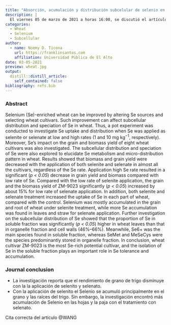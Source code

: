 ```yaml
---
title: "Absorción, acumulación y distribución subcelular de selenio en trigo"
description: |
  El viernes 05 de marzo de 2021 a horas 16:00, se discutió el artículo original: Insights into uptake, accumulation, and subcellular distribution of selenium among eight wheat (*Triticum aestivum* L.) cultivars supplied with selenite and selenate.
categories:
  - Wheat
  - Selenium
  - Subcellular
author:
  - name: Noemy D. Ticona
    url: https://franklinsantos.com
    affiliation: Universidad Pública de El Alto
date: 03-05-2021
preview: wheat.jpg
output:
  distill::distill_article:
    self_contained: false
bibliography: refs.bib
---
```


### Abstract
Selenium (Se)-enriched wheat can be improved by altering Se sources and selecting wheat cultivars. Such improvement can affect subcellular distribution and speciation of Se in wheat. Thus, a pot experiment was conducted to investigate Se uptake and distribution when Se was applied as selenite or selenate at low and high rates (1 and 10 mg kg^−1^, respectively). Moreover, Se’s impact on the grain and biomass yield of eight wheat cultivars was also investigated. The subcellular distribution and speciation of Se were also explored to elucidate Se metabolism and micro-distribution pattern in wheat. Results showed that biomass and grain yield were decreased with the application of both selenite and selenate in almost all the cultivars, regardless of the Se rate. Application high Se rate resulted in a significant (*p < 0.05*) decrease in grain yield and biomass compared with low rate of Se. Compared with the low rate of selenite application, the grain and the biomass yield of ZM-9023 significantly (*p < 0.05*) increased by about 15% for low rate of selenate application. In addition, both selenite and selenate treatment increased the uptake of Se in each part of wheat, compared with the control. Selenium was mostly accumulated in the grain and root of wheat under selenite treatment, while more Se accumulation was found in leaves and straw for selenate application. Further investigation on the subcellular distribution of Se showed that the proportion of Se in soluble fraction was significantly (*p < 0.05*) higher in wheat leaves than that in organelle fraction and cell walls (46%–66%). Meanwhile, Se6+ was the main species found in soluble fraction, whereas SeMet and MeSeCys were the species predominantly stored in organelle fraction. In conclusion, wheat cultivar ZM-9023 is the most Se-rich potential cultivar, and the isolation of Se in the soluble fraction plays an important role in Se tolerance and accumulation.

### Journal conclusion
- La investigación reporta que el rendimiento de grano de trigo disminuye con la la aplicación de selenito y selenato.
- Con la aplicación de selenito el Selenio se acumuló principalmente en el grano y las raíces del trigo. Sin embargo, la investigación encontró más acumulación de Selenio en las hojas y la paja con el tratamiento con selenato. 

Cita correcta del artículo @WANG




